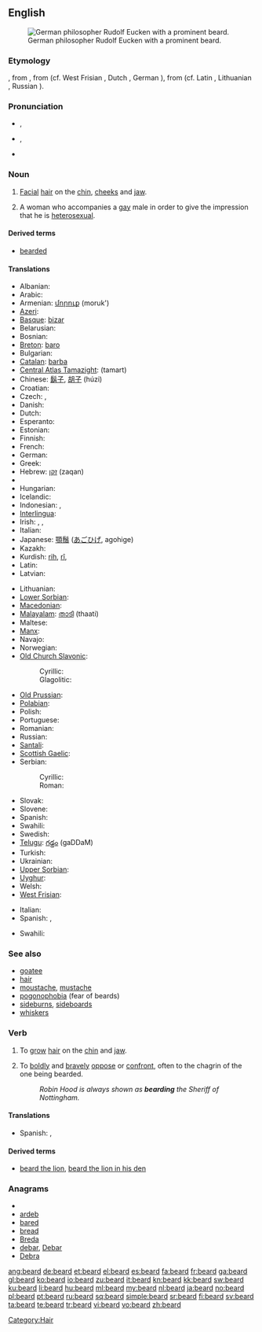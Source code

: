 ==English==
{{wikipedia}}
[[Image:Eucken-im-Alter.png|thumb|right|German philosopher Rudolf Eucken with a prominent beard.]]

===Etymology===
{{etyl|enm}} {{term|berd|lang=enm}}, from {{etyl|ang}} {{term|beard|lang=ang}}, from {{proto|Germanic|ƀarđaz}} (cf. West Frisian {{term|burd|lang=fry}}, Dutch {{term|baard|lang=nl}}, German {{term|Bart|lang=de}}), from {{proto|Indo-European|bʰardʰ-eh₂}} (cf. Latin {{term|barba|lang=la}}, Lithuanian {{term|barzdà|lang=lt}}, Russian {{term|sc=Cyrl|борода|tr=borodá|lang=ru}}).

===Pronunciation===
* {{a|UK}} {{IPA|/bɪə(ɹ)d/}}, {{SAMPA|/bI@(r\)d/}}
* {{a|US}} {{IPA|/bɪɹd/|/biɚd}}, {{SAMPA|/bir\d/|/bi@`d/}}
*: {{audio|en-us-beard.ogg|Audio (US)}}
* {{rhymes|ɪə(r)d}}

===Noun===
{{en-noun}}

# [[Facial]] [[hair]] on the [[chin]], [[cheeks]] and [[jaw]].
# {{context|gay slang}} A woman who accompanies a [[gay]] male in order to give the impression that he is [[heterosexual]].

====Derived terms====
* [[bearded]]

====Translations====
{{trans-top|facial hair}}
* Albanian: {{t-|sq|mjekër|xs=Albanian}}
* Arabic: {{t-|ar|لحية|f|alt=لِحْيَة|tr=liHya(t)}}
* Armenian: [[մորուք]] (moruk')
* [[Azeri]]: {{t+|az|saqqal|xs=Azeri}}
* [[Basque]]: [[bizar]]
* Belarusian: {{t-|be|барада|f|xs=Belarusian}}
* Bosnian: {{t-|bs|brada|f}}
* [[Breton]]: [[baro]] {{m}}
* Bulgarian: {{t+|bg|брада|f}}
* [[Catalan]]: [[barba]] {{f}}
* [[Central Atlas Tamazight]]: {{Tfng|[[ⵜⴰⵎⴰⵔⵜ]]}} (tamart) {{f}}
* Chinese: [[鬍子]], [[胡子]] (húzi)
* Croatian: {{t+|hr|brada|f}}
* Czech: {{t-|cs|brada|f}}, {{t+|cs|vous|m}}
* Danish: {{t-|da|skæg|n}}
* Dutch: {{t+|nl|baard|m}}
* Esperanto: {{t-|eo|barbo|xs=Esperanto}}
* Estonian: {{t-|et|habe}}
* Finnish: {{t+|fi|parta}}
* French: {{t+|fr|barbe|f}}
* German: {{t+|de|Bart|m}}
* Greek: {{t+|el|γένι|n|tr=γéni}}
* Hebrew: [[זקן]] (zaqan) {{m}}
* {{trreq|Hindi}}
* Hungarian: {{t+|hu|szakáll}}
* Icelandic: {{t+|is|skegg|n}}
* Indonesian: {{t|id|janggut|xs=Indonesian}}, {{t|id|jenggot|xs=Indonesian}}
* [[Interlingua]]: {{t-|ia|barba|xs=Interlingua}}
* Irish: {{t+|ga|féasóg|f|xs=Irish}}, {{t-|ga|meigeall|m|xs=Irish}}, {{t-|ga|ulcha|f|xs=Irish}}
* Italian: {{t+|it|barba|f}}
* Japanese: [[顎鬚]] ([[あごひげ]], agohige)
* Kazakh: {{t-|kk|сақал|tr=saqal|sc=Cyrl|xs=Kazakh}}
* Kurdish: [[rih]], [[rî]], {{ku-Arab|[[ڕیش]]}}
* Latin: {{t+|la|barba}}
* Latvian: {{t-|lv|bārda|f|xs=Latvian}}
{{trans-mid}}
* Lithuanian: {{t+|lt|barzda|f|xs=Lithuanian}}
* [[Lower Sorbian]]: {{tø|dsb|borda|f|xs=Lower Sorbian}}
* [[Macedonian]]: {{t-|mk|брада|f|tr=bráda}}
* [[Malayalam]]: [[താടി]] (thaati)
* Maltese: {{t-|mt|daqna|f|xs=Maltese}}
* [[Manx]]: {{t-|gv|faasaag|xs=Manx}}
* Navajo: {{tø|nv|dághá}}
* Norwegian: {{t+|no|skjegg|n}}
* [[Old Church Slavonic]]:
*: Cyrillic: {{tø|cu|брада|f|tr=brada|sc=Cyrl|xs=Old Church Slavonic}}
*: Glagolitic: {{tø|cu|ⰁⰓⰀⰄⰀ|f|tr=brada|sc=Glag|xs=Old Church Slavonic}}
* [[Old Prussian]]: {{tø|prg|bordus|xs=Old Prussian}}
* [[Polabian]]: {{tø|pox|brödă|f|xs=Polabian}}
* Polish: {{t+|pl|broda|f}}
* Portuguese: {{t+|pt|barba|f}}
* Romanian: {{t+|ro|barbă|f}}
* Russian: {{t+|ru|борода|f|tr=borodá}}
* [[Santali]]: {{tø|sat|ᱥᱳᱫᱨᱳ|tr=sodro|sc=Olck}}
* [[Scottish Gaelic]]: {{t-|gd|feusag|f|xs=Scottish Gaelic}}
* Serbian:
*: Cyrillic: {{t-|sr|брада|f|sc=Cyrl}}
*: Roman: {{t-|sr|brada|f}}
* Slovak: {{t-|sk|brada|f}}
* Slovene: {{t+|sl|brada|f}}
* Spanish: {{t+|es|barba|f}}
* Swahili: {{t+|sw|ndevu|xs=Swahili}}
* Swedish: {{t+|sv|skägg|n}}
* [[Telugu]]: [[గడ్డం]] (gaDDaM)
* Turkish: {{t+|tr|sakal}}
* Ukrainian: {{t+|uk|борода|f|xs=Ukrainian}}
* [[Upper Sorbian]]: {{tø|hsb|borda|f|xs=Upper Sorbian}}
* [[Uyghur]]: {{t|ug|ساقال|sc=ug-Arab}}
* Welsh: {{t-|cy|barf|xs=Welsh}}
* [[West Frisian]]: {{t-|fy|burd|xs=West Frisian}}
{{trans-bottom}}

{{trans-top|woman accompanying a gay male}}
* Italian: {{t+|it|appuntamento di copertura}}
* Spanish: {{t-|es|jotera|f}}, {{t+|es|pantalla|f}}
{{trans-mid}}
* Swahili: {{t+|sw|ndevu|xs=Swahili}}
{{trans-bottom}}

===See also===
* [[goatee]]
* [[hair]]
* [[moustache]], [[mustache]]
* [[pogonophobia]] (fear of beards)
* [[sideburns]], [[sideboards]]
* [[whiskers]]

===Verb===
{{en-verb}}

# {{obsolete}} To [[grow]] [[hair]] on the [[chin]] and [[jaw]].
# To [[boldly]] and [[bravely]] [[oppose]] or [[confront]], often to the chagrin of the one being bearded.
#: ''Robin Hood is always shown as '''bearding''' the Sheriff of Nottingham.''

====Translations====
{{trans-top|bravely oppose}}
* Spanish: {{t-|es|provocar}}, {{t-|es|mortificar}}
{{trans-mid}}
{{trans-bottom}}

====Derived terms====
* [[beard the lion]], [[beard the lion in his den]]

===Anagrams===
* {{alphagram|abder}}
* [[ardeb#English|ardeb]]
* [[bared#English|bared]]
* [[bread#English|bread]]
* [[Breda#English|Breda]]
* [[debar#English|debar]], [[Debar#English|Debar]]
* [[Debra#English|Debra]]

[[Category:Hair]]

[[ang:beard]]
[[de:beard]]
[[et:beard]]
[[el:beard]]
[[es:beard]]
[[fa:beard]]
[[fr:beard]]
[[ga:beard]]
[[gl:beard]]
[[ko:beard]]
[[io:beard]]
[[zu:beard]]
[[it:beard]]
[[kn:beard]]
[[kk:beard]]
[[sw:beard]]
[[ku:beard]]
[[li:beard]]
[[hu:beard]]
[[ml:beard]]
[[my:beard]]
[[nl:beard]]
[[ja:beard]]
[[no:beard]]
[[pl:beard]]
[[pt:beard]]
[[ru:beard]]
[[sq:beard]]
[[simple:beard]]
[[sr:beard]]
[[fi:beard]]
[[sv:beard]]
[[ta:beard]]
[[te:beard]]
[[tr:beard]]
[[vi:beard]]
[[vo:beard]]
[[zh:beard]]